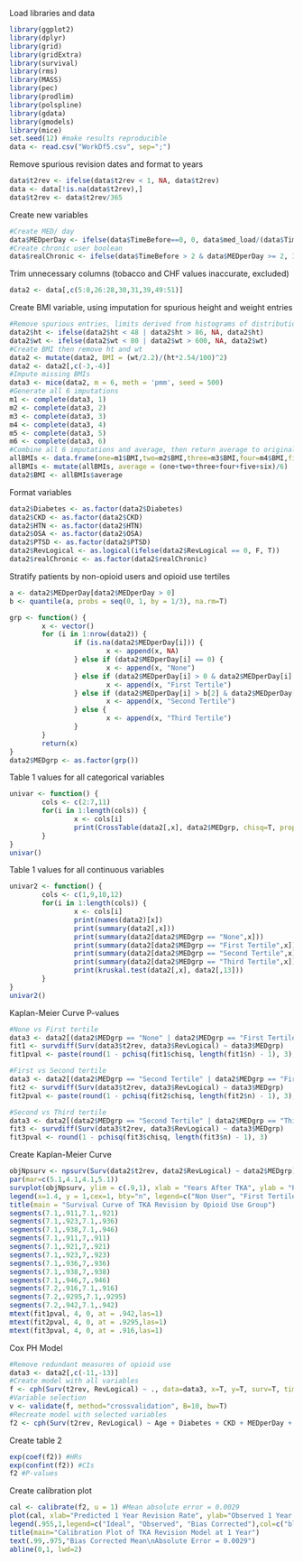 Load libraries and data
```r
library(ggplot2)
library(dplyr)
library(grid)
library(gridExtra)
library(survival)
library(rms)
library(MASS)
library(pec)
library(prodlim)
library(polspline)
library(gdata)
library(gmodels)
library(mice)
set.seed(12) #make results reproducible
data <- read.csv("WorkDf5.csv", sep=";")
```
Remove spurious revision dates and format to years
```r
data$t2rev <- ifelse(data$t2rev < 1, NA, data$t2rev)
data <- data[!is.na(data$t2rev),]
data$t2rev <- data$t2rev/365
```
Create new variables
```r
#Create MED/ day
data$MEDperDay <- ifelse(data$TimeBefore==0, 0, data$med_load/(data$TimeBefore*(365/12)))
#Create chronic user boolean
data$realChronic <- ifelse(data$TimeBefore > 2 & data$MEDperDay >= 2, 1, 0)
```
Trim unnecessary columns (tobacco and CHF values inaccurate, excluded)
```r
data2 <- data[,c(5:8,26:28,30,31,39,49:51)]
```
Create BMI variable, using imputation for spurious height and weight entries
```r
#Remove spurious entries, limits derived from histograms of distributions
data2$ht <- ifelse(data2$ht < 48 | data2$ht > 86, NA, data2$ht)
data2$wt <- ifelse(data2$wt < 80 | data2$wt > 600, NA, data2$wt)
#Create BMI then remove ht and wt
data2 <- mutate(data2, BMI = (wt/2.2)/(ht*2.54/100)^2)
data2 <- data2[,c(-3,-4)]
#Impute missing BMIs
data3 <- mice(data2, m = 6, meth = 'pmm', seed = 500)
#Generate all 6 imputations
m1 <- complete(data3, 1)
m2 <- complete(data3, 2)
m3 <- complete(data3, 3)
m4 <- complete(data3, 4)
m5 <- complete(data3, 5)
m6 <- complete(data3, 6)
#Combine all 6 imputations and average, then return average to original dataset
allBMIs <- data.frame(one=m1$BMI,two=m2$BMI,three=m3$BMI,four=m4$BMI,five=m5$BMI,six=m6$BMI)
allBMIs <- mutate(allBMIs, average = (one+two+three+four+five+six)/6)
data2$BMI <- allBMIs$average
```
Format variables
```r
data2$Diabetes <- as.factor(data2$Diabetes)
data2$CKD <- as.factor(data2$CKD)
data2$HTN <- as.factor(data2$HTN)
data2$OSA <- as.factor(data2$OSA)
data2$PTSD <- as.factor(data2$PTSD)
data2$RevLogical <- as.logical(ifelse(data2$RevLogical == 0, F, T))
data2$realChronic <- as.factor(data2$realChronic)
```
Stratify patients by non-opioid users and opioid use tertiles
```r
a <- data2$MEDperDay[data2$MEDperDay > 0]
b <- quantile(a, probs = seq(0, 1, by = 1/3), na.rm=T)

grp <- function() {
        x <- vector()
        for (i in 1:nrow(data2)) {
                if (is.na(data2$MEDperDay[i])) {
                        x <- append(x, NA)
                } else if (data2$MEDperDay[i] == 0) {
                        x <- append(x, "None")
                } else if (data2$MEDperDay[i] > 0 & data2$MEDperDay[i] <= b[2]) {
                        x <- append(x, "First Tertile")
                } else if (data2$MEDperDay[i] > b[2] & data2$MEDperDay[i] <= b[3]) {
                        x <- append(x, "Second Tertile")
                } else {
                        x <- append(x, "Third Tertile")
                }  
        }
        return(x)
}
data2$MEDgrp <- as.factor(grp())
```
Table 1 values for all categorical variables
```r
univar <- function() {
        cols <- c(2:7,11)
        for(i in 1:length(cols)) {
                x <- cols[i]
                print(CrossTable(data2[,x], data2$MEDgrp, chisq=T, prop.r=F, prop.t=F, prop.chisq=F, dnn = c(names(data2)[x],"Opioid Use Tertile"), format="SPSS"))
        }
}
univar()
```
Table 1 values for all continuous variables
```r
univar2 <- function() {
        cols <- c(1,9,10,12)
        for(i in 1:length(cols)) {
                x <- cols[i]
                print(names(data2)[x])
                print(summary(data2[,x]))
                print(summary(data2[data2$MEDgrp == "None",x]))
                print(summary(data2[data2$MEDgrp == "First Tertile",x]))
                print(summary(data2[data2$MEDgrp == "Second Tertile",x]))
                print(summary(data2[data2$MEDgrp == "Third Tertile",x]))
                print(kruskal.test(data2[,x], data2[,13]))
        }
}
univar2()
```
Kaplan-Meier Curve P-values
```r
#None vs First tertile
data3 <- data2[(data2$MEDgrp == "None" | data2$MEDgrp == "First Tertile"),]
fit1 <- survdiff(Surv(data3$t2rev, data3$RevLogical) ~ data3$MEDgrp)
fit1pval <- paste(round(1 - pchisq(fit1$chisq, length(fit1$n) - 1), 3),"*",sep="")

#First vs Second tertile
data3 <- data2[(data2$MEDgrp == "Second Tertile" | data2$MEDgrp == "First Tertile"),]
fit2 <- survdiff(Surv(data3$t2rev, data3$RevLogical) ~ data3$MEDgrp)
fit2pval <- paste(round(1 - pchisq(fit2$chisq, length(fit2$n) - 1), 3),"*",sep="")

#Second vs Third tertile
data3 <- data2[(data2$MEDgrp == "Second Tertile" | data2$MEDgrp == "Third Tertile"),]
fit3 <- survdiff(Surv(data3$t2rev, data3$RevLogical) ~ data3$MEDgrp)
fit3pval <- round(1 - pchisq(fit3$chisq, length(fit3$n) - 1), 3)
```
Create Kaplan-Meier Curve
```r
objNpsurv <- npsurv(Surv(data2$t2rev, data2$RevLogical) ~ data2$MEDgrp)
par(mar=c(5.1,4.1,4.1,5.1))
survplot(objNpsurv, ylim = c(.9,1), xlab = "Years After TKA", ylab = "Percent of TKAs Unrevised", conf.type="log-log", levels.only=T, conf="none", lty = c(2,1,5,4), col = c(2,1,3,4), lwd = 3, time.inc=1, label.curves=F)
legend(x=1.4, y = 1,cex=1, bty="n", legend=c("Non User", "First Tertile ( < 3.7 ME/ Day)", "Second Tertile (3.7 - 14.3 ME/ Day)", "Third Tertile ( > 14.3 ME/ Day)"), col = c(1,2,3,4), lty = c(1,2,5,4), lwd=3, y.intersp=.5)
title(main = "Survival Curve of TKA Revision by Opioid Use Group")
segments(7.1,.911,7.1,.921)
segments(7.1,.923,7.1,.936)
segments(7.1,.938,7.1,.946)
segments(7.1,.911,7,.911)
segments(7.1,.921,7,.921)
segments(7.1,.923,7,.923)
segments(7.1,.936,7,.936)
segments(7.1,.938,7,.938)
segments(7.1,.946,7,.946)
segments(7.2,.916,7.1,.916)
segments(7.2,.9295,7.1,.9295)
segments(7.2,.942,7.1,.942)
mtext(fit1pval, 4, 0, at = .942,las=1)
mtext(fit2pval, 4, 0, at = .9295,las=1)
mtext(fit3pval, 4, 0, at = .916,las=1)
```
Cox PH Model
```r
#Remove redundant measures of opioid use
data3 <- data2[,c(-11,-13)]
#Create model with all variables
f <- cph(Surv(t2rev, RevLogical) ~ ., data=data3, x=T, y=T, surv=T, time.inc=1)
#Variable selection
v <- validate(f, method="crossvalidation", B=10, bw=T)
#Recreate model with selected variables
f2 <- cph(Surv(t2rev, RevLogical) ~ Age + Diabetes + CKD + MEDperDay + BMI, data=data3, x=T, y=T, surv=T, time.inc=1)
```
Create table 2
```r
exp(coef(f2)) #HRs
exp(confint(f2)) #CIs
f2 #P-values
```
Create calibration plot
```r
cal <- calibrate(f2, u = 1) #Mean absolute error = 0.0029
plot(cal, xlab="Predicted 1 Year Revision Rate", ylab="Observed 1 Year Revision Rate", subtitle=F, riskdist=T, lwd=2, ylim=c(0.957,1), xlim=c(.957,1), scat1d.opts=list(side=1, frac=.1),col=c(2,3))
legend(.955,1,legend=c("Ideal", "Observed", "Bias Corrected"),col=c("black", "red", "blue"),lty=1,lwd=2,bty="n",y.intersp=.5)
title(main="Calibration Plot of TKA Revision Model at 1 Year")
text(.99,.975,"Bias Corrected Mean\nAbsolute Error = 0.0029")
abline(0,1, lwd=2)
```